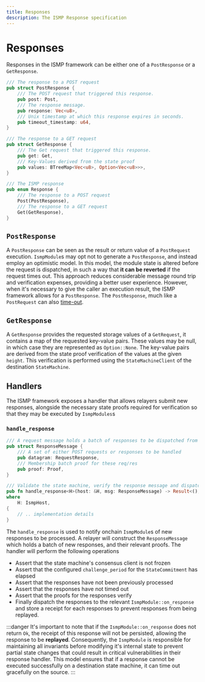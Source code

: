 ```yaml
---
title: Responses
description: The ISMP Response specification
---
```


# Responses

Responses in the ISMP framework can be either one of a `PostResponse` or a `GetResponse`.

```rust showLineNumbers
/// The response to a POST request
pub struct PostResponse {
    /// The POST request that triggered this response.
    pub post: Post,
    /// The response message.
    pub response: Vec<u8>,
    /// Unix timestamp at which this response expires in seconds.
    pub timeout_timestamp: u64,
}

/// The response to a GET request
pub struct GetResponse {
    /// The Get request that triggered this response.
    pub get: Get,
    /// Key-Values derived from the state proof
    pub values: BTreeMap<Vec<u8>, Option<Vec<u8>>>,
}

/// The ISMP response
pub enum Response {
    /// The response to a POST request
    Post(PostResponse),
    /// The response to a GET request
    Get(GetResponse),
}
```

## `PostResponse`

A `PostResponse` can be seen as the result or return value of a `PostRequest` execution. `IsmpModule`s may opt not to generate a `PostResponse`, and instead employ an optimistic model. In this model, the module state is altered before the request is dispatched, in such a way that **it can be reverted** if the request times out. This approach reduces considerable message round trip and verification expenses, providing a better user experience. However, when it's necessary to give the caller an execution result, the ISMP framework allows for a `PostResponse`. The `PostResponse`, much like a `PostRequest` can also [time-out](/protocol/ismp/timeouts).

## `GetResponse`

A `GetResponse` provides the requested storage values of a `GetRequest`, it contains a map of the requested key-value pairs. These values may be null, in which case they are represented as `Option::None`. The key-value pairs are derived from the state proof verification of the values at the given `height`. This verification is performed using the `StateMachineClient` of the destination `StateMachine`.

## Handlers

The ISMP framework exposes a handler that allows relayers submit new responses, alongside the necessary state proofs required for verification so that they may be executed by `IsmpModules`s

### `handle_response`

```rust showLineNumbers
/// A request message holds a batch of responses to be dispatched from a source state machine
pub struct ResponseMessage {
    /// A set of either POST requests or responses to be handled
    pub datagram: RequestResponse,
    /// Membership batch proof for these req/res
    pub proof: Proof,
}

/// Validate the state machine, verify the response message and dispatch the message to the router
pub fn handle_response<H>(host: &H, msg: ResponseMessage) -> Result<(), Error>
where
    H: IsmpHost,
{
    // .. implementation details
}
```

The `handle_response` is used to notify onchain `IsmpModule`s of new responses to be processed. A relayer will construct the `ResponseMessage` which holds a batch of new responses, and their relevant proofs. The handler will perform the following operations

- Assert that the state machine's consensus client is not frozen
- Assert that the configured `challenge_period` for the `StateCommitment` has elapsed
- Assert that the responses have not been previously processed
- Assert that the responses have not timed out
- Assert that the proofs for the responses verify
- Finally dispatch the responses to the relevant `IsmpModule::on_response` and store a receipt for each responses to prevent responses from being replayed.

:::danger
It's important to note that if the `IsmpModule::on_response` does not return `Ok`, the receipt of this response will not be persisted, allowing the response to be **replayed**. Consequently, the `IsmpModule` is responsible for maintaining all invariants before modifying it's internal state to prevent partial state changes that could result in critical vulnerabilities in their response handler. This model ensures that if a response cannot be executed successfully on a destination state machine, it can time out gracefully on the source.
:::
